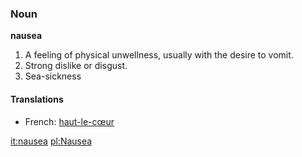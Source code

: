 ===Noun===
'''nausea'''

#A feeling of physical unwellness, usually with the desire to vomit.
#Strong dislike or disgust.
#Sea-sickness

====Translations====
*French: [[haut-le-cœur]] 

[[it:nausea]]
[[pl:Nausea]]
